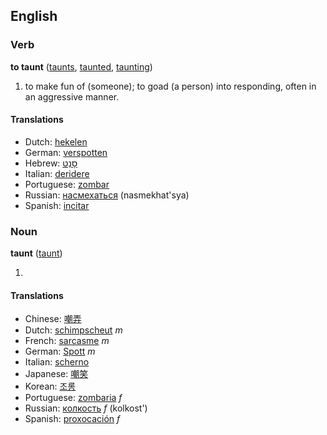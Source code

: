 ==English==

===Verb===
'''to taunt''' ([[taunts]], [[taunted]], [[taunting]])
# to make fun of (someone); to goad (a person) into responding, often in an aggressive manner.

====Translations====
*Dutch: [[hekelen]]
*German: [[verspotten]]
*Hebrew: [[סנט|סָנַט]]
*Italian: [[deridere]]
*Portuguese: [[zombar]]
*Russian: [[насмехаться]] (nasmekhat'sya)
*Spanish: [[incitar]]

===Noun===
'''taunt''' ([[taunt]])
# {{substub}}

====Translations====
*Chinese: [[嘲弄]]
*Dutch: [[schimpscheut]] ''m''
*French: [[sarcasme]] ''m''
*German: [[Spott]] ''m''
*Italian: [[scherno]]
*Japanese: [[嘲笑]]
*Korean: [[조롱]]
*Portuguese: [[zombaria]] ''f''
*Russian: [[колкость]] ''f'' (kolkost')
*Spanish: [[proxocación]] ''f''